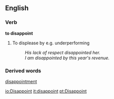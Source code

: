 ==English==
===Verb===
'''to disappoint''' 
#To displease by e.g. underperforming
#:''His lack of respect disappointed her.''
#:''I am disappointed by this year's revenue.''

===Derived words===
[[disappointment]]

[[io:Disappoint]]
[[it:disappoint]]
[[pt:Disappoint]]